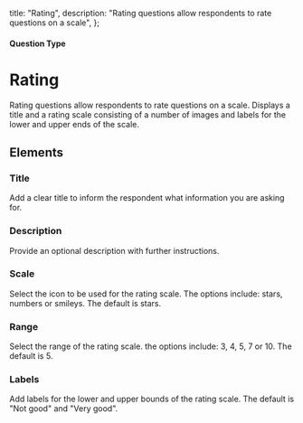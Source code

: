 
  title: "Rating",
  description: "Rating questions allow respondents to rate questions on a scale",
};

#### Question Type

# Rating

Rating questions allow respondents to rate questions on a scale. Displays a title and a rating scale consisting of a number of images and labels for the lower and upper ends of the scale.

<SurveyEmbed surveyUrl="https://app.formbricks.com/s/cx7u4n6hwvc3nztuk4vdezl9" />

## Elements

<MdxImage
  src={Rating}
  alt="Overview of Rating question type"
  quality="100"
  className="max-w-full rounded-lg sm:max-w-3xl"
/>

### Title

Add a clear title to inform the respondent what information you are asking for.

### Description

Provide an optional description with further instructions.

### Scale

Select the icon to be used for the rating scale. The options include: stars, numbers or smileys. The default is stars.

### Range

Select the range of the rating scale. the options include: 3, 4, 5, 7 or 10. The default is 5.

### Labels

Add labels for the lower and upper bounds of the rating scale. The default is "Not good" and "Very good".
